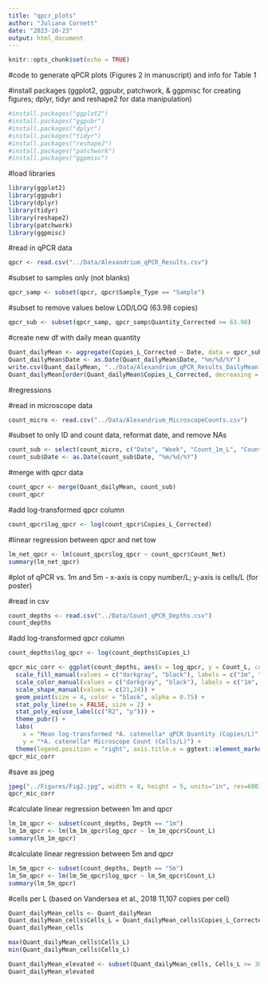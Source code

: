 ```yaml
---
title: "qpcr_plots"
author: "Juliana Cornett"
date: "2023-10-23"
output: html_document
---
```


```r
knitr::opts_chunk$set(echo = TRUE)
```

#code to generate qPCR plots (Figures 2 in manuscript) and info for Table 1

#install packages (ggplot2, ggpubr, patchwork, & ggpmisc for creating figures; dplyr, tidyr and reshape2 for data manipulation)

```r
#install.packages("ggplot2")
#install.packages("ggpubr")
#install.packages("dplyr")
#install.packages("tidyr")
#install.packages("reshape2")
#install.packages("patchwork")
#install.packages("ggpmisc")
```

#load libraries

```r
library(ggplot2)
library(ggpubr)
library(dplyr)
library(tidyr)
library(reshape2)
library(patchwork)
library(ggpmisc)
```

#read in qPCR data 

```r
qpcr <- read.csv("../Data/Alexandrium_qPCR_Results.csv")
```

#subset to samples only (not blanks)

```r
qpcr_samp <- subset(qpcr, qpcr$Sample_Type == "Sample")
```

#subset to remove values below LOD/LOQ (63.98 copies)

```r
qpcr_sub <- subset(qpcr_samp, qpcr_samp$Quantity_Corrected >= 63.98)
```

#create new df with daily mean quantity

```r
Quant_dailyMean <- aggregate(Copies_L_Corrected ~ Date, data = qpcr_sub, FUN = mean)
Quant_dailyMean$Date <- as.Date(Quant_dailyMean$Date, "%m/%d/%Y")
write.csv(Quant_dailyMean, "../Data/Alexandrium_qPCR_Results_DailyMean.csv")
Quant_dailyMean[order(Quant_dailyMean$Copies_L_Corrected, decreasing = TRUE),]
```

#regressions

#read in microscope data

```r
count_micro <- read.csv("../Data/Alexandrium_MicroscopeCounts.csv")
```

#subset to only ID and count data, reformat date, and remove NAs

```r
count_sub <- select(count_micro, c("Date", "Week", "Count_1m_L", "Count_5m_L", "Count_Net")) %>% na.omit()
count_sub$Date <- as.Date(count_sub$Date, "%m/%d/%Y")
```

#merge with qpcr data

```r
count_qpcr <- merge(Quant_dailyMean, count_sub)
count_qpcr
```

#add log-transformed qpcr column

```r
count_qpcr$log_qpcr <- log(count_qpcr$Copies_L_Corrected)
```

#linear regression between qpcr and net tow

```r
lm_net_qpcr <- lm(count_qpcr$log_qpcr ~ count_qpcr$Count_Net)
summary(lm_net_qpcr)
```

#plot of qPCR vs. 1m and 5m - x-axis is copy number/L; y-axis is cells/L (for poster)

#read in csv

```r
count_depths <- read.csv("../Data/Count_qPCR_Depths.csv")
count_depths
```

#add log-transformed qpcr column

```r
count_depths$log_qpcr <- log(count_depths$Copies_L)
```

```r
qpcr_mic_corr <- ggplot(count_depths, aes(x = log_qpcr, y = Count_L, color = Depth, fill = Depth, shape = Depth)) + 
  scale_fill_manual(values = c("darkgray", "black"), labels = c("1m", "5m")) +
  scale_color_manual(values = c("darkgray", "black"), labels = c("1m", "5m")) +
  scale_shape_manual(values = c(21,24)) +
  geom_point(size = 4, color = "black", alpha = 0.75) + 
  stat_poly_line(se = FALSE, size = 2) +
  stat_poly_eq(use_label(c("R2", "p"))) +
  theme_pubr() + 
  labs(
    x = "Mean log-transformed *A. catenella* qPCR Quantity (Copies/L)",
    y = "*A. catenella* Microscope Count (Cells/L)") +
  theme(legend.position = "right", axis.title.x = ggtext::element_markdown(), axis.title.y = ggtext::element_markdown())
qpcr_mic_corr
```

#save as jpeg

```r
jpeg("../Figures/Fig2.jpg", width = 8, height = 5, units="in", res=600)
qpcr_mic_corr
```

#calculate linear regression between 1m and qpcr

```r
lm_1m_qpcr <- subset(count_depths, Depth == "1m") 
lm_1m_qpcr <- lm(lm_1m_qpcr$log_qpcr ~ lm_1m_qpcr$Count_L)
summary(lm_1m_qpcr)
```

#calculate linear regression between 5m and qpcr

```r
lm_5m_qpcr <- subset(count_depths, Depth == "5m") 
lm_5m_qpcr <- lm(lm_5m_qpcr$log_qpcr ~ lm_5m_qpcr$Count_L)
summary(lm_5m_qpcr)
```

#cells per L (based on Vandersea et al., 2018 11,107 copies per cell)

```r
Quant_dailyMean_cells <- Quant_dailyMean
Quant_dailyMean_cells$Cells_L = Quant_dailyMean_cells$Copies_L_Corrected/11107
Quant_dailyMean_cells

max(Quant_dailyMean_cells$Cells_L)
min(Quant_dailyMean_cells$Cells_L)

Quant_dailyMean_elevated <- subset(Quant_dailyMean_cells, Cells_L >= 300)
Quant_dailyMean_elevated
```

